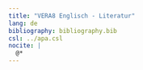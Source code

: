 ```yaml
---
title: "VERA8 Englisch - Literatur"
lang: de
bibliography: bibliography.bib
csl: ../apa.csl
nocite: |
  @*
---
```

